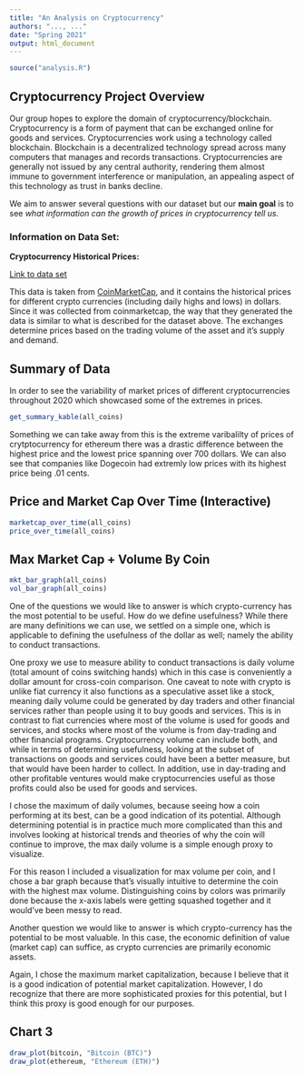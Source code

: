 ```yaml
---
title: "An Analysis on Cryptocurrency"
authors: "..., ..."
date: "Spring 2021"
output: html_document
---
```


```r
source("analysis.R")
```
## Cryptocurrency Project Overview
Our group hopes to explore the domain of cryptocurrency/blockchain. Cryptocurrency is a form of payment that can be exchanged online for goods and services. Cryptocurrencies work using a technology called blockchain. Blockchain is a decentralized technology spread across many computers that manages and records transactions. Cryptocurrencies are generally not issued by any central authority, rendering them almost immune to government interference or manipulation, an appealing aspect of this technology as trust in banks decline.

We aim to answer several questions with our dataset but our **main goal** is to see *what information can the growth of prices in cryptocurrency tell us.*

### Information on Data Set:

**Cryptocurrency Historical Prices:**

[Link to data set](https://www.kaggle.com/sudalairajkumar/cryptocurrencypricehistory)

This data is taken from [CoinMarketCap](https://coinmarketcap.com/), and it contains the historical prices for different crypto currencies (including daily highs and lows) in dollars. Since it was collected from coinmarketcap, the way that they generated the data is similar to what is described for the dataset above. The exchanges determine prices based on the trading volume of the asset and it’s supply and demand.



## Summary of Data

In order to see the variability of market prices of different cryptocurrencies throughout 2020 which showcased some of the extremes in prices. 
```r
get_summary_kable(all_coins)
```

Something we can take away from this is the extreme varibalilty of prices of crytptocurrency for ethereum there was a drastic difference between the highest price and the lowest price spanning over 700 dollars. We can also see that companies like Dogecoin had extremly low prices with its highest price being .01 cents.

## Price and Market Cap Over Time (Interactive)
```r
marketcap_over_time(all_coins)
price_over_time(all_coins)
```

## Max Market Cap + Volume By Coin
```r
mkt_bar_graph(all_coins)
vol_bar_graph(all_coins)
```

One of the questions we would like to answer is which crypto-currency has the most
potential to be useful. How do we define usefulness? While there are many definitions
we can use, we settled on a simple one, which is applicable to defining the usefulness
of the dollar as well; namely the ability to conduct transactions. 

One proxy we use to measure ability to conduct transactions is daily volume (total amount of coins switching hands) which in this case is conveniently a dollar amount for cross-coin comparison. One caveat to note with crypto is unlike fiat currency it also functions as a 
speculative asset like a stock, meaning daily volume could be generated by day
traders and other financial services rather than people using it to buy goods and
services. This is in contrast to fiat currencies where most of the volume is 
used for goods and services, and stocks where most of the volume is from day-trading
and other financial programs. Cryptocurrency volume can include both, and while
in terms of determining usefulness, looking at the subset of transactions on
goods and services could have been a better measure, but that would have been
harder to collect. In addition, use in day-trading and other profitable ventures
would make cryptocurrencies useful as those profits could also be used for goods
and services.

I chose the maximum of daily volumes, because seeing how a coin performing at its
best, can be a good indication of its potential. Although determining potential is
in practice much more complicated than this and involves looking at historical trends
and theories of why the coin will continue to improve, the max daily volume is a 
simple enough proxy to visualize.

For this reason I included a visualization for max volume per coin, and I chose
a bar graph because that's visually intuitive to determine the coin with the
highest max volume. Distinguishing coins by colors was primarily done because
the x-axis labels were getting squashed together and it would've been messy to
read.

Another question we would like to answer is which crypto-currency has the potential to be most valuable. In this case, the economic definition of value (market cap) can suffice, as 
crypto currencies are primarily economic assets. 

Again, I chose the maximum market capitalization, because I believe that it is 
a good indication of potential market capitalization. However, I do recognize that
there are more sophisticated proxies for this potential, but I think this proxy
is good enough for our purposes.


## Chart 3
```r
draw_plot(bitcoin, "Bitcoin (BTC)")
draw_plot(ethereum, "Ethereum (ETH)")
```